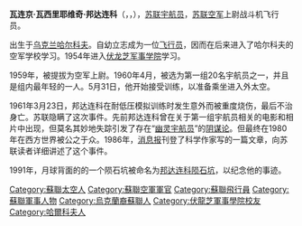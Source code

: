 {{unreferenced|time=2018-05-22T13:54:47+00:00}}
'''瓦连京·瓦西里耶维奇·邦达连科'''（{{lang-ru|Валентин Васильевич Бондаренко}}，{{lang-uk|Валентин Васильович Бондаренко}}，{{bd|1937年|2月16日|1961年|3月23日|}}），[[苏联|苏联]][[宇航员|宇航员]]，[[苏联空军|苏联空军]]上尉战斗机飞行员。

出生于[[乌克兰|乌克兰]][[哈尔科夫|哈尔科夫]]。自幼立志成为一位[[飞行员|飞行员]]，因而在后来进入了哈尔科夫的空军学校学习。1954年进入[[伏龙芝军事学院|伏龙芝军事学院]]学习。

1959年，被提拔为空军上尉。1960年4月，被选为第一组20名宇航员之一，并且是组内最年轻的一人。5月31日，他开始接受训练，以准备乘坐{{link-en|东方号 (飞船)|Vostok (spacecraft)|东方号飞船}}进入外太空。

1961年3月23日，邦达连科在耐低压模拟训练时发生意外而被重度烧伤，最后不治身亡。苏联隐瞒了这次事件。先前邦达连科曾在关于第一组宇航员相关的电影和相片中出现，但莫名其妙地失踪引发了存在“[[幽灵宇航员|幽灵宇航员]]”的[[阴谋论|阴谋论]]。但最终在1980年在西方世界被公之于众。1986年，[[消息报|消息报]]刊登了科学作家{{link-en|雅罗斯拉夫·戈洛瓦诺夫|Yaroslav Golovanov}}写的一篇文章，向苏联读者详细讲述了这个事件。

1991年，月球背面的的一个陨石坑被命名为[[邦达连科陨石坑|邦达连科陨石坑]]，以纪念他的事迹。

{{DEFAULTSORT: Bondarenko, Valentin}}
[[Category:蘇聯太空人|Category:蘇聯太空人]]
[[Category:蘇聯空軍軍官|Category:蘇聯空軍軍官]]
[[Category:蘇聯飛行員|Category:蘇聯飛行員]]
[[Category:蘇聯軍事人物|Category:蘇聯軍事人物]]
[[Category:烏克蘭裔蘇聯人|Category:烏克蘭裔蘇聯人]]
[[Category:伏龍芝軍事學院校友|Category:伏龍芝軍事學院校友]]
[[Category:哈爾科夫人|Category:哈爾科夫人]]